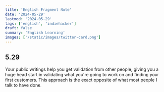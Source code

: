 ```yaml
---
title: 'English Fragment Note'
date: '2024-05-29'
lastmod: '2024-05-29'
tags: ['english', 'indiehacker']
draft: false
summary: 'English Learning'
images: ['/static/images/twitter-card.png']
---
```


## 5.29

Your public writings help you get validation from other people, giving you a huge head start in validating what you're going to work on and finding your first customers. This approach is the exact opposite of what most people I talk to have done.
